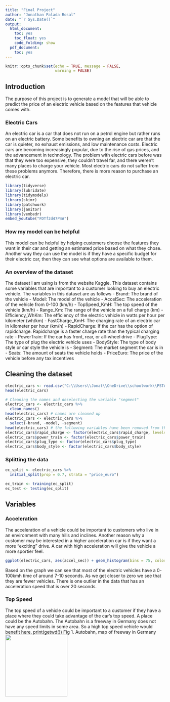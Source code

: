 ---
title: "Final Project"
author: "Jonathan Palada Rosal"
date: "`r Sys.Date()`"
output:
  html_document:
    toc: yes
    toc_float: yes
    code_folding: show
  pdf_document:
    toc: yes
---

```{r setup, include=FALSE}
knitr::opts_chunk$set(echo = TRUE, message = FALSE,
                      warning = FALSE)
```

## Introduction
The purpose of this project is to generate a model that will be able to predict the price of an electric vehicle based on the features that vehicle comes with.

### Electric Cars
An electric car is a car that does not run on a petrol engine but rather runs on an electric battery. Some benefits to owning an electric car are that the car is quieter, no exhaust emissions, and low maintenance costs. Electric cars are becoming increasingly popular, due to the rise of gas prices, and the advancement in technology. The problem with electric cars before was that they were too expensive, they couldn't travel far, and there weren't many places to charge your vehicle. Most electric cars do not suffer from these problems anymore. Therefore, there is more reason to purchase an electric car.
```{r}
library(tidyverse)
library(lubridate)
library(tidymodels)
library(skimr)
library(patchwork)
library(janitor)
library(vembedr)
embed_youtube("FDTf2d47P4A")
```
### How my model can be helpful
This model can be helpful by helping customers choose the features they want in their car and getting an estimated price based on what they chose. Another way they can use the model is if they have a specific budget for their electric car, then they can see what options are available to them.

### An overview of the dataset
The dataset I am using is from the website Kaggle. This dataset contains some variables that are important to a customer looking to buy an electric vehicle.
The variables in this dataset are as follows
- Brand: The brand of the vehicle
- Model: The model of the vehicle
- AccelSec: The acceleration of the vehicle from 0-100 (km/h)
- TopSpeed_KmH: The top speed of the vehicle (km/h)
- Range_Km: The range of the vehicle on a full charge (km)
- Efficiency_WhKm: The efficiency of the electric vehicle in watts per hour per kilometer (wh/km)
- FastCharge_KmH: The charging rate of an electric car in kilometer per hour (km/h)
- RapidCharge: If the car has the option of rapidcharge. Rapidcharge is a faster charge rate than the typical charging rate
- PowerTrain: If the car has front, rear, or all-wheel drive
- PlugType: The type of plug the electric vehicle uses
- BodyStyle: The type of body style or car style the vehicle is
- Segment: The market segment the car is in
- Seats: The amount of seats the vehicle holds
- PriceEuro: The price of the vehicle before any tax incentives

## Cleaning the dataset
```{r}
electric_cars <- read.csv("C:\\Users\\Jonat\\OneDrive\\schoolwork\\PSTAT 131\\FINAL PROJECT\\ElectricCarData_Clean.csv")
head(electric_cars)

# Cleaning the names and deselecting the variable "segment"
electric_cars <- electric_cars %>%
  clean_names()
head(electric_cars) # names are cleaned up
electric_cars <- electric_cars %>%
  select(-brand, -model, -segment) 
head(electric_cars) # the following variables have been removed from the dataset
electric_cars$rapid_charge <- factor(electric_cars$rapid_charge, levels = c("Yes","No"))
electric_cars$power_train <- factor(electric_cars$power_train)
electric_cars$plug_type <- factor(electric_cars$plug_type)
electric_cars$body_style <- factor(electric_cars$body_style)
```
### Splitting the data
```{r}
ec_split <- electric_cars %>%
  initial_split(prop = 0.7, strata = "price_euro")

ec_train <- training(ec_split)
ec_test <- testing(ec_split)
```
## Variables

### Acceleration
The acceleration of a vehicle could be important to customers who live in an environment with many hills and inclines. Another reason why a customer may be interested in a higher acceleration car is if they want a more "exciting" drive. A car with high acceleration will give the vehicle a more sportier feel.
```{r}
ggplot(electric_cars, aes(accel_sec)) + geom_histogram(bins = 75, color = "white") + labs(title = "Range of acceleration speeds", x="Acceleration in seconds (0-100kmh)",y="Count")
```
Based on the graph we can see that most of the electric vehicles have a 0-100kmh time of around 7-10 seconds. As we get closer to zero we see that they are fewer vehicles. There is one outlier in the data that has an acceleration speed that is over 20 seconds.

### Top Speed
The top speed of a vehicle could be important to a customer if they have a place where they could take advantage of the car's top speed. A place could be the Autobahn. The Autobahn is a freeway in Germany does not have any speed limits in some area. So a high top speed vehicle would benefit here.
print(getwd())
Fig 1. Autobahn, map of freeway in Germany
![](Autobhan.png){width="196"}
